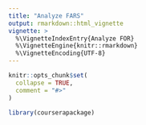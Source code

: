 ```yaml
---
title: "Analyze FARS"
output: rmarkdown::html_vignette
vignette: >
  %\VignetteIndexEntry{Analyze FOR}
  %\VignetteEngine{knitr::rmarkdown}
  %\VignetteEncoding{UTF-8}
---
```


```r
knitr::opts_chunk$set(
  collapse = TRUE,
  comment = "#>"
)
```

```r
library(courserapackage)
```
